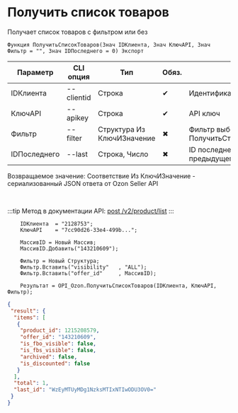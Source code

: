 ﻿---
sidebar_position: 1
---


# Получить список товаров
 Получает список товаров с фильтром или без



`Функция ПолучитьСписокТоваров(Знач IDКлиента, Знач КлючAPI, Знач Фильтр = "", Знач IDПоследнего = 0) Экспорт`

  | Параметр | CLI опция | Тип | Обяз. | Назначение |
  |-|-|-|-|-|
  | IDКлиента | --clientid | Строка | &#x2714; | Идентификатор клиента |
  | КлючAPI | --apikey | Строка | &#x2714; | API ключ |
  | Фильтр | --filter | Структура Из КлючИЗначение | &#x2716; | Фильтр выборки товаров. См. ПолучитьСтруктуруФильтраТоваров |
  | IDПоследнего | --last | Строка, Число | &#x2716; | ID последнего значения (last_id) из предыдущего запроса |

  
  Возвращаемое значение:   Соответствие Из КлючИЗначение - сериализованный JSON ответа от Ozon Seller API

<br/>

:::tip
Метод в документации API: [post /v2/product/list](https://docs.ozon.ru/api/seller/#operation/ProductAPI_GetProductList)
:::
<br/>


```bsl title="Пример кода"
    IDКлиента  = "2128753";
    КлючAPI    = "7cc90d26-33e4-499b...";

    МассивID = Новый Массив;
    МассивID.Добавить("143210609");

    Фильтр = Новый Структура;
    Фильтр.Вставить("visibility"   , "ALL");
    Фильтр.Вставить("offer_id"     , МассивID);

    Результат = OPI_Ozon.ПолучитьСписокТоваров(IDКлиента, КлючAPI, Фильтр);
```
    



```json title="Результат"
{
 "result": {
  "items": [
   {
    "product_id": 1215208579,
    "offer_id": "143210609",
    "is_fbo_visible": false,
    "is_fbs_visible": false,
    "archived": false,
    "is_discounted": false
   }
  ],
  "total": 1,
  "last_id": "WzEyMTUyMDg1NzksMTIxNTIwODU3OV0="
 }
}
```
